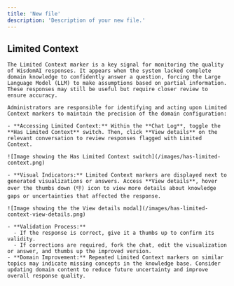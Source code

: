 ```yaml
---
title: 'New file'
description: 'Description of your new file.'
---
```


## Limited Context

    The Limited Context marker is a key signal for monitoring the quality of WisdomAI responses. It appears when the system lacked complete domain knowledge to confidently answer a question, forcing the Large Language Model (LLM) to make assumptions based on partial information. These responses may still be useful but require closer review to ensure accuracy.

    Administrators are responsible for identifying and acting upon Limited Context markers to maintain the precision of the domain configuration:

    - **Accessing Limited Context:** Within the **Chat Log**, toggle the **Has Limited Context** switch. Then, click **View details** on the relevant conversation to review responses flagged with Limited Context.

    ![Image showing the Has Limited Context switch](/images/has-limited-context.png)

    - **Visual Indicators:** Limited Context markers are displayed next to generated visualizations or answers. Access **View details**, hover over the thumbs down (👎) icon to view more details about knowledge gaps or uncertainties that affected the response. 

    ![Image showing the the View details modal](/images/has-limited-context-view-details.png)

    - **Validation Process:**
      - If the response is correct, give it a thumbs up to confirm its validity.
      - If corrections are required, fork the chat, edit the visualization or answer, and thumbs up the improved version.
    - **Domain Improvement:** Repeated Limited Context markers on similar topics may indicate missing concepts in the knowledge base. Consider updating domain content to reduce future uncertainty and improve overall response quality.